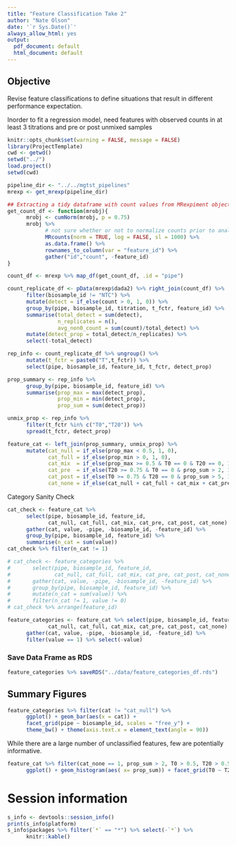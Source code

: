 ```yaml
---
title: "Feature Classification Take 2"
author: "Nate Olson"
date: '`r Sys.Date()`'
always_allow_html: yes
output:
  pdf_document: default
  html_document: default
---
```


## Objective 
Revise feature classifications to define situations that result in different performance expectation. 


Inorder to fit a regression model, need features with observed counts in at least 3 titrations and pre or post unmixed samples 

```r
knitr::opts_chunk$set(warning = FALSE, message = FALSE)
library(ProjectTemplate)
cwd <- getwd()
setwd("../")
load.project()
setwd(cwd)
```

```r
pipeline_dir <- "../../mgtst_pipelines"
mrexp <- get_mrexp(pipeline_dir)
```

```r
## Extracting a tidy dataframe with count values from MRexpiment objects
get_count_df <- function(mrobj){
      mrobj <- cumNorm(mrobj, p = 0.75)
      mrobj %>%
            # not sure whether or not to normalize counts prior to analysis
            MRcounts(norm = TRUE, log = FALSE, sl = 1000) %>%  
            as.data.frame() %>% 
            rownames_to_column(var = "feature_id") %>% 
            gather("id","count", -feature_id)
}

count_df <- mrexp %>% map_df(get_count_df, .id = "pipe")

count_replicate_df <- pData(mrexp$dada2) %>% right_join(count_df) %>% 
      filter(biosample_id != "NTC") %>%
      mutate(detect = if_else(count > 0, 1, 0)) %>%
      group_by(pipe, biosample_id, titration, t_fctr, feature_id) %>% 
      summarise(total_detect = sum(detect),
                n_replicates = n(),
                avg_non0_count = sum(count)/total_detect) %>%
      mutate(detect_prop = total_detect/n_replicates) %>% 
      select(-total_detect) 

rep_info <- count_replicate_df %>% ungroup() %>% 
      mutate(t_fctr = paste0("T",t_fctr)) %>% 
      select(pipe, biosample_id, feature_id, t_fctr, detect_prop) 
```

```r
prop_summary <- rep_info %>% 
      group_by(pipe, biosample_id, feature_id) %>% 
      summarise(prop_max = max(detect_prop), 
                prop_min = min(detect_prop), 
                prop_sum = sum(detect_prop)) 

unmix_prop <- rep_info %>% 
      filter(t_fctr %in% c("T0","T20")) %>% 
      spread(t_fctr, detect_prop)

feature_cat <- left_join(prop_summary, unmix_prop) %>% 
      mutate(cat_null = if_else(prop_max < 0.5, 1, 0),
             cat_full = if_else(prop_min > 0, 1, 0),
             cat_mix  = if_else(prop_max >= 0.5 & T0 == 0 & T20 == 0, 1, 0),
             cat_pre  = if_else(T20 >= 0.75 & T0 == 0 & prop_sum > 2, 1, 0),
             cat_post = if_else(T0 >= 0.75 & T20 == 0 & prop_sum > 5, 1, 0),
             cat_none = if_else(cat_null + cat_full + cat_mix + cat_pre + cat_post == 0, 1, 0))


```

Category Sanity Check
```r
cat_check <- feature_cat %>% 
      select(pipe, biosample_id, feature_id, 
             cat_null, cat_full, cat_mix, cat_pre, cat_post, cat_none) %>% 
      gather(cat, value, -pipe, -biosample_id, -feature_id) %>% 
      group_by(pipe, biosample_id, feature_id) %>% 
      summarise(n_cat = sum(value))
cat_check %>% filter(n_cat != 1)
```


```r
# cat_check <- feature_categories %>% 
#       select(pipe, biosample_id, feature_id, 
#              cat_null, cat_full, cat_mix, cat_pre, cat_post, cat_none) %>% 
#       gather(cat, value, -pipe, -biosample_id, -feature_id) %>% 
#       group_by(pipe, biosample_id, feature_id) %>% 
#       mutate(n_cat = sum(value)) %>% 
#       filter(n_cat != 1, value != 0)
# cat_check %>% arrange(feature_id)
```




```r
feature_categories <- feature_cat %>% select(pipe, biosample_id, feature_id, 
             cat_null, cat_full, cat_mix, cat_pre, cat_post, cat_none) %>% 
      gather(cat, value, -pipe, -biosample_id, -feature_id) %>% 
      filter(value == 1) %>% select(-value)
```

### Save Data Frame as RDS
```r
feature_categories %>% saveRDS("../data/feature_categories_df.rds") 
```


## Summary Figures
```r
feature_categories %>% filter(cat != "cat_null") %>% 
      ggplot() + geom_bar(aes(x = cat)) + 
      facet_grid(pipe ~ biosample_id, scales = "free_y") + 
      theme_bw() + theme(axis.text.x = element_text(angle = 90))
```

While there are a large number of unclassified features, few are potentially informative. 

```r
feature_cat %>% filter(cat_none == 1, prop_sum > 2, T0 > 0.5, T20 > 0.5) %>%
      ggplot() + geom_histogram(aes( x= prop_sum)) + facet_grid(T0 ~ T20) + theme_bw()
```

# Session information
```r
s_info <- devtools::session_info()
print(s_info$platform)
s_info$packages %>% filter(`*` == "*") %>% select(-`*`) %>% 
      knitr::kable()
```